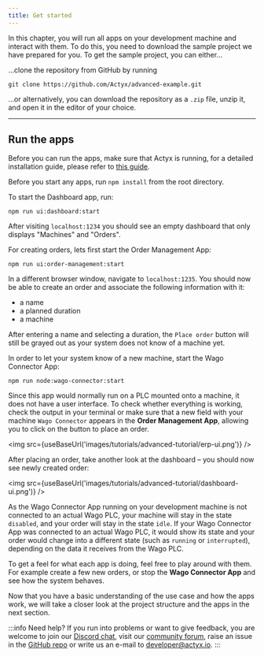 ```yaml
---
title: Get started
---
```


<!-- markdownlint-disable MD025 -->
<!-- markdownlint-disable MD003 -->

In this chapter, you will run all apps on your development machine and interact with them.
To do this, you need to download the sample project we have prepared for you. To get the sample project, you can either...

...clone the repository from GitHub by running

```text
git clone https://github.com/Actyx/advanced-example.git
```

...or alternatively, you can download the repository as a `.zip` file, unzip it, and open it in the editor of your choice.


<DownloadLink cta="Download" link="https://github.com/Actyx/DemoMachineKit/archive/master.zip" />

---

## Run the apps

Before you can run the apps, make sure that Actyx is running, for a detailed installation guide, please refer to [this guide](../../how-to/local-development/install-actyx.mdx).

Before you start any apps, run `npm install` from the root directory.

To start the Dashboard app, run:

```text
npm run ui:dashboard:start
```

After visiting `localhost:1234` you should see an empty dashboard that only displays "Machines" and "Orders".

For creating orders, lets first start the Order Management App:

```text
npm run ui:order-management:start
```

In a different browser window, navigate to `localhost:1235`.
You should now be able to create an order and associate the following information with it:

- a name
- a planned duration
- a machine

After entering a name and selecting a duration, the `Place order` button will still be grayed out as your system does not know of a machine yet.

In order to let your system know of a new machine, start the Wago Connector App:

```text
npm run node:wago-connector:start
```

Since this app would normally run on a PLC mounted onto a machine, it does not have a user interface.
To check whether everything is working, check the output in your terminal or make sure that a new field with your machine `Wago Connector` appears in the **Order Management App**, allowing you to click on the button to place an order.


<img src={useBaseUrl('images/tutorials/advanced-tutorial/erp-ui.png')} />

After placing an order, take another look at the dashboard – you should now see newly created order:

<img src={useBaseUrl('images/tutorials/advanced-tutorial/dashboard-ui.png')} />

As the Wago Connector App running on your development machine is not connected to an actual Wago PLC, your machine will stay in the state `disabled`, and your order will stay in the state `idle`.
If your Wago Connector App was connected to an actual Wago PLC, it would show its state and your order would change into a different state (such as `running` or `interrupted`), depending on the data it receives from the Wago PLC.

To get a feel for what each app is doing, feel free to play around with them. For example create a few new orders, or stop the **Wago Connector App** and see how the system behaves.

Now that you have a basic understanding of the use case and how the apps work, we will take a closer look at the project structure and the apps in the next section.

:::info Need help?
If you run into problems or want to give feedback, you are welcome to join our [Discord chat](https://discord.gg/262yJhc), visit our [community forum](https://community.actyx.com/), raise an issue in the [GitHub repo](https://github.com/Actyx/DemoMachineKit/issues) or write us an e-mail to developer@actyx.io.
:::
